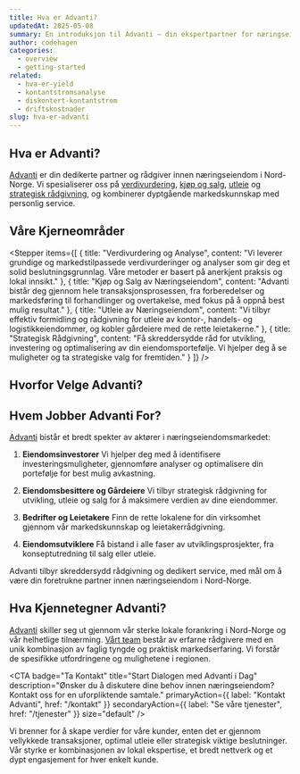 ```yaml
---
title: Hva er Advanti?
updatedAt: 2025-05-08
summary: En introduksjon til Advanti – din ekspertpartner for næringseiendom i Nord-Norge, som tilbyr rådgivning innen kjøp, salg, utleie og verdivurdering.
author: codehagen
categories:
  - overview
  - getting-started
related:
  - hva-er-yield
  - kontantstromsanalyse
  - diskontert-kontantstrom
  - driftskostnader
slug: hva-er-advanti
---
```


## Hva er Advanti?

[Advanti](/) er din dedikerte partner og rådgiver innen næringseiendom i Nord-Norge. Vi spesialiserer oss på [verdivurdering](/tjenester/verdsettelse), [kjøp og salg](/tjenester/salg), [utleie](/tjenester/utleie) og [strategisk rådgivning](/tjenester/strategisk-radgivning), og kombinerer dyptgående markedskunnskap med personlig service.

## Våre Kjerneområder

<Stepper
  items={[
    {
      title: "Verdivurdering og Analyse",
      content: "Vi leverer grundige og markedstilpassede verdivurderinger og analyser som gir deg et solid beslutningsgrunnlag. Våre metoder er basert på anerkjent praksis og lokal innsikt."
    },
    {
      title: "Kjøp og Salg av Næringseiendom",
      content: "Advanti bistår deg gjennom hele transaksjonsprosessen, fra forberedelser og markedsføring til forhandlinger og overtakelse, med fokus på å oppnå best mulig resultat."
    },
    {
      title: "Utleie av Næringseiendom",
      content: "Vi tilbyr effektiv formidling og rådgivning for utleie av kontor-, handels- og logistikkeiendommer, og kobler gårdeiere med de rette leietakerne."
    },
    {
      title: "Strategisk Rådgivning",
      content: "Få skreddersydde råd for utvikling, investering og optimalisering av din eiendomsportefølje. Vi hjelper deg å se muligheter og ta strategiske valg for fremtiden."
    }
  ]}
/>

## Hvorfor Velge Advanti?

<Summary
  title="Fordelene med Advanti som din partner"
  points={[
    {
      title: "Lokal Ekspertise",
      description: "Spisskompetanse på markedet i Nord-Norge, som sikrer relevant og treffsikker rådgivning.",
      iconName: "barChart"
    },
    {
      title: "Helhetlig Tjenestetilbud",
      description: "Vi dekker alle dine behov innen næringseiendom, fra analyse til gjennomført transaksjon.",
      iconName: "scales"
    },
    {
      title: "Personlig Oppfølging",
      description: "Et dedikert team som gir deg tett oppfølging og skreddersyr løsninger for deg.",
      iconName: "lineChart"
    },
    {
      title: "Resultatfokus",
      description: "Vårt mål er å skape verdier og oppnå de beste resultatene for våre kunder.",
      iconName: "lightbulb"
    }
  ]}
/>

## Hvem Jobber Advanti For?

[Advanti](/) bistår et bredt spekter av aktører i næringseiendomsmarkedet:

1.  **Eiendomsinvestorer**
    Vi hjelper deg med å identifisere investeringsmuligheter, gjennomføre analyser og optimalisere din portefølje for best mulig avkastning.

2.  **Eiendomsbesittere og Gårdeiere**
    Vi tilbyr strategisk rådgivning for utvikling, utleie og salg for å maksimere verdien av dine eiendommer.

3.  **Bedrifter og Leietakere**
    Finn de rette lokalene for din virksomhet gjennom vår markedskunnskap og leietakerrådgivning.

4.  **Eiendomsutviklere**
    Få bistand i alle faser av utviklingsprosjekter, fra konseptutredning til salg eller utleie.

<Note variant="success">
  Advanti tilbyr skreddersydd rådgivning og dedikert service, med mål om å være din foretrukne partner innen næringseiendom i Nord-Norge.
</Note>

## Hva Kjennetegner Advanti?

[Advanti](/) skiller seg ut gjennom vår sterke lokale forankring i Nord-Norge og vår helhetlige tilnærming. [Vårt team](/om-oss) består av erfarne rådgivere med en unik kombinasjon av faglig tyngde og praktisk markedserfaring. Vi forstår de spesifikke utfordringene og mulighetene i regionen.

<CTA
  badge="Ta Kontakt"
  title="Start Dialogen med Advanti i Dag"
  description="Ønsker du å diskutere dine behov innen næringseiendom? Kontakt oss for en uforpliktende samtale."
  primaryAction={{
    label: "Kontakt Advanti",
    href: "/kontakt"
  }}
  secondaryAction={{
    label: "Se våre tjenester",
    href: "/tjenester"
  }}
  size="default"
/>

Vi brenner for å skape verdier for våre kunder, enten det er gjennom vellykkede transaksjoner, optimal utleie eller strategisk viktige beslutninger. Vår styrke er kombinasjonen av lokal ekspertise, et bredt nettverk og et dypt engasjement for hver enkelt kunde.

